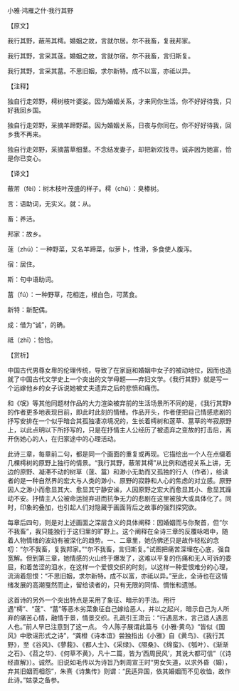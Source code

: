 

小雅·鸿雁之什·我行其野

【原文】

我行其野，蔽芾其樗。婚姻之故，言就尔居。尔不我畜，复我邦家。

我行其野，言采其蓫。婚姻之故，言就尔宿。尔不我畜，言归斯复。

我行其野，言采其葍。不思旧姻，求尔新特。成不以富，亦祗以异。

【注释】

独自行走郊野，樗树枝叶婆娑。因为婚姻关系，才来同你生活。你不好好待我，只好我回乡国。

独自行走郊野，采摘羊蹄野菜。因为婚姻关系，日夜与你同在。你不好好待我，回乡我不再来。

独自行走郊野，采摘葍草细茎。不念结发妻子，却把新欢找寻。诚非因为她富，恰是你已变心。

【译文】

蔽芾（fèi）：树木枝叶茂盛的样子。樗（chū）：臭椿树。

言：语助词，无实义。就：从。

畜：养活。

邦家：故乡。

蓫（zhú）：一种野菜，又名羊蹄菜，似萝卜，性滑，多食使人腹泻。

宿：居住。

斯：句中语助词。

葍（fú）：一种野草，花相连，根白色，可蒸食。

新特：新配偶。

成：借为“诚”，的确。

祗（zhī）：恰恰。

【赏析】

中国古代男尊女卑的伦理传统，导致了在家庭和婚姻中女子的被动地位，因而也造就了中国古代文学史上一个突出的文学母题——弃妇文学。《我行其野》就是写一个远嫁他乡的女子诉说她被丈夫遗弃之后的悲愤和痛伤。

和《氓》等其他同题材作品的大力渲染被弃前的生活场景所不同的是，《我行其野》的作者更多地表现目前，即此时此刻的情绪。作品开头，作者便把自己情感悲剧的抒写安排在一个似乎暗合其孤独凄凉境况的，生长着樗树和蓫草、葍草的岑寂原野上，以此点明以下所抒写的，只是在抒情主人公经历了被遗弃之变故的打击后，离开伤她心的人，在归家途中的心理活动。

此诗三章，每章前二句，都是同一个画面的重复或再现。它描绘出一个人在点缀着几棵樗树的原野上独行的情景。“我行其野，蔽芾其樗”从比例和透视关系上讲，无边的原野、凝滞不动的树草（蓫、葍）和渺小无助而又孤独的行人（作者），给读者的是一种自然界的宏大与人类的渺小、原野的寂静和人心的焦虑的对立感。原野因人之渺小而愈显其大、愈显其宁静安谧，人因原野之宏大而愈显其小、愈显其躁动不安。抒情主人公被命运抛弃进而抗争无力的悲剧在这里被放大或具体化了。同时，印象的叠加，也引起人们对隐藏于画面背后之故事的强烈探究欲。

每章后四句，则是对上述画面之深层含义的具体阐释：因婚姻而与你聚首，但“尔不我畜”，我只能独行于这归里的旷野上。这个阐释在全诗三章的反覆咏唱中，随着人物情绪的波动有被深化的趋势。一、二章里，她仿佛还只是故作轻松的念叨：“尔不我畜，复我邦家。”“尔不我畜，言归斯复。”试图把痛苦深埋在心底，强自宽解。但到第三章，她情感的火山终于爆发了，这难以平复的伤痛和无人可诉的委屈，和着苦涩的泪水，在这样一个爱恨交织的时刻，以这样一种爱恨难分的心理，流淌着怨恨：“不思旧姻，求尔新特。成不以富，亦祗以异。”至此，全诗也在这情绪发展的高潮戛然而止，留给读者的，只有无限的同情、惆怅和遗憾。

这首诗的另外一个突出特点是采用了象征、暗示的手法。用行遇“樗”、“蓫”、“葍”等恶木劣菜象征自己嫁给恶人，并以之起兴，暗示自己为人所弃的痛苦心情，融情于景，情景交织。孔疏引王肃云：“行遇恶木，言己适人遇恶人也。”前人早已注意到了这一点。 今人陈子展谓此篇与《小雅·黄鸟》“皆似《国风》中歌谣形式之诗”，“龚橙《诗本谊》尝独指出《小雅》自《黄鸟》、《我行其野》，至《谷风》、《蓼莪》、《都人士》、《采绿》、《隰桑》、《绵蛮》、《瓠叶）、《渐渐之石》、《苕之华》、《何草不黄》，凡十二篇，皆为‘西周民风’，其说大都可信”（《诗经直解》）。诚然。旧说如毛传以为诗旨乃刺周宣王时“男女失道，以求外昏（婚），弃其旧姻而相怨”，朱熹《诗集传》则谓：“民适异国，依其婚姻而不见收恤，故作此诗。”姑录之备参。

